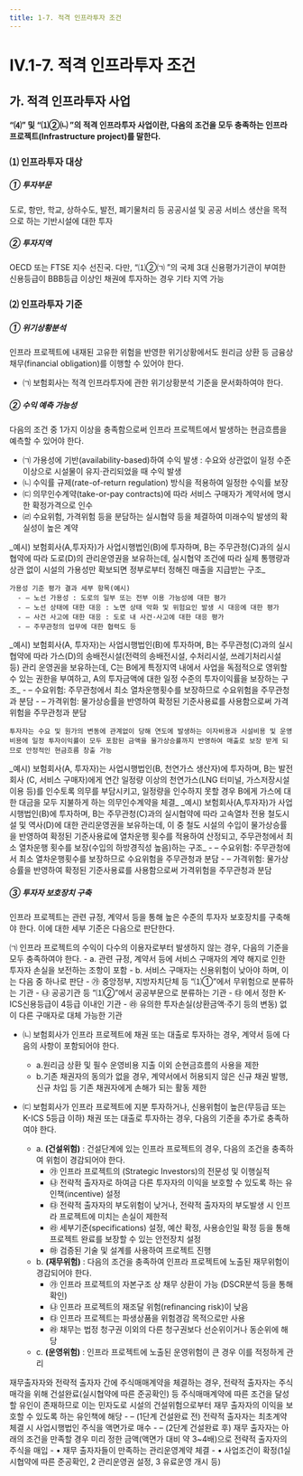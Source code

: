 ```yaml
---
title: 1-7. 적격 인프라투자 조건
---
```

# IV.1-7. 적격 인프라투자 조건

## 가. 적격 인프라투자 사업 
**<OverlayDemo id="443_나" /> “⑷” 및 <OverlayDemo id="451_나" /> “⑴②㈁ ”의 적격 인프라투자 사업이란, 다음의 조건을 모두 충족하는 인프라 프로젝트(Infrastructure project)를 말한다.**

### ⑴ 인프라투자 대상

##### ① 투자부문
도로, 항만, 학교, 상하수도, 발전, 폐기물처리 등 공공시설 및 공공 서비스 생산을 목적으로 하는 기반시설에 대한 투자

##### ② 투자지역
OECD 또는 FTSE 지수 선진국. 다만, <OverlayDemo id="452_나" /> “⑴②㈀ ”의 국제 3대 신용평가기관이 부여한 신용등급이 BBB등급 이상인 채권에 투자하는 경우 기타 지역 가능

### ⑵ 인프라투자 기준

##### ① 위기상황분석
인프라 프로젝트에 내재된 고유한 위험을 반영한 위기상황에서도 원리금 상환 등 금융상 채무(financial obligation)를 이행할 수 있어야 한다.

- ㈀ 보험회사는 적격 인프라투자에 관한 위기상황분석 기준을 문서화하여야 한다.

##### ② 수익 예측 가능성
다음의 조건 중 1가지 이상을 충족함으로써 인프라 프로젝트에서 발생하는 현금흐름을 예측할 수 있어야 한다.

- ㈀ 가용성에 기반(availability-based)하여 수익 발생 : 수요와 상관없이 일정 수준 이상으로 시설물이 유지·관리되었을 때 수익 발생
- ㈁ 수익률 규제(rate-of-return regulation) 방식을 적용하여 일정한 수익률 보장
- ㈂ 의무인수계약(take-or-pay contracts)에 따라 서비스 구매자가 계약서에 명시한 확정가격으로 인수
- ㈃ 수요위험, 가격위험 등을 분담하는 실시협약 등을 체결하여 미래수익 발생의 확실성이 높은 계약

<Accordion  activeIndex={[]}>
<AccordionTab header="㈀ 가용성에 기반하여 수익이 발생하는 프로젝트 예시">
    _예시) 보험회사(A,투자자)가 사업시행법인(B)에 투자하며, B는 주무관청(C)과의 실시협약에 따라 도로(D)의 관리운영권을 보유하는데, 실시협약 조건에 따라 실제 통행량과 상관 없이 시설의 가용성만 확보되면 정부로부터 정해진 매출을 지급받는 구조_

    가용성 기준 평가 결과 세부 항목(예시)
      - – 노선 가용성 : 도로의 일부 또는 전부 이용 가능성에 대한 평가
      - – 노선 상태에 대한 대응 : 노면 상태 악화 및 위험요인 발생 시 대응에 대한 평가
      - – 사건 사고에 대한 대응 : 도로 내 사건·사고에 대한 대응 평가
      - – 주무관청의 업무에 대한 협력도 등
</AccordionTab>
<AccordionTab header="㈁ 수익률 규제 방식을 적용한 프로젝트 예시">
    _예시) 보험회사(A, 투자자)는 사업시행법인(B)에 투자하며,
    B는 주무관청(C)과의 실시협약에 따라 가스(D)의 송배전시설(전력의 송배전시설, 수처리시설, 쓰레기처리시설 등) 관리 운영권을 보유하는데,
    C는 B에게 특정지역 내에서 사업을 독점적으로 영위할 수 있는 권한을 부여하고, A의 투자금액에 대한 일정 수준의 투자이익률을 보장하는 구조_
      - – 수요위험: 주무관청에서 최소 열차운행횟수를 보장하므로 수요위험을 주무관청과 분담
      - – 가격위험: 물가상승률을 반영하여 확정된 기준사용료를 사용함으로써 가격위험을 주무관청과 분담

    투자자는 수요 및 원가의 변동에 관계없이 당해 연도에 발생하는 이자비용과 시설비용 및 운영비용에 일정 투자이익률이 모두 포함된 금액을 물가상승률까지 반영하여 매출로 보장 받게 되므로 안정적인 현금흐름 창출 가능
</AccordionTab>
<AccordionTab header="㈂ 의무인수계약이 있는 프로젝트 예시">
    _예시) 보험회사(A, 투자자)는 사업시행법인(B, 천연가스 생산자)에 투자하며, B는 발전회사 (C, 서비스 구매자)에게 연간 일정량 이상의 천연가스(LNG 터미널, 가스저장시설 이용 등)를 인수토록 의무를 부담시키고, 일정량을 인수하지 못할 경우 B에게 가스에 대한 대금을 모두 지불하게 하는 의무인수계약을 체결_
</AccordionTab>
<AccordionTab header="㈃ 수요위험, 가격위험 등을 분담하는 실시협약 예시">
    _예시) 보험회사(A,투자자)가 사업시행법인(B)에 투자하며, B는 주무관청(C)과의 실시협약에 따라 고속열차 전용 철도시설 및 역사(D)에 대한 관리운영권을 보유하는데, 이 중 철도 시설의 수입이 물가상승률을 반영하여 확정된 기준사용료에 열차운행 횟수를 적용하여 산정되고, 주무관청에서 최소 열차운행 횟수를 보장(수입의 하방경직성 높음)하는 구조_
      - – 수요위험: 주무관청에서 최소 열차운행횟수를 보장하므로 수요위험을 주무관청과 분담
      - – 가격위험: 물가상승률을 반영하여 확정된 기준사용료를 사용함으로써 가격위험을 주무관청과 분담
</AccordionTab>
</Accordion>

##### ③ 투자자 보호장치 구축
인프라 프로젝트는 관련 규정, 계약서 등을 통해 높은 수준의 투자자 보호장치를 구축해야 한다. 이에 대한 세부 기준은 다음으로 판단한다.

㈀ 인프라 프로젝트의 수익이 다수의 이용자로부터 발생하지 않는 경우, 다음의 기준을 모두 충족하여야 한다.
    - a. 관련 규정, 계약서 등에 서비스 구매자의 계약 해지로 인한 투자자 손실을 보전하는 조항이 포함
    - b. 서비스 구매자는 신용위험이 낮아야 하며, 이는 다음 중 하나로 판단
      - ㉮ 중앙정부, 지방자치단체 등 <OverlayDemo id="451_나" /> “⑴①”에서 무위험으로 분류하는 기관
      - ㉯ 공공기관 등 <OverlayDemo id="451_나" /> “⑴②”에서 공공부문으로 분류하는 기관
      - ㉰ <OverlayDemo id="452_나" />에서 정한 K-ICS신용등급이 4등급 이내인 기관
      - ㉱ 유의한 투자손실(상환금액·주기 등의 변동) 없이 다른 구매자로 대체 가능한 기관

- ㈁ 보험회사가 인프라 프로젝트에 채권 또는 대출로 투자하는 경우, 계약서 등에 다음의 사항이 포함되어야 한다.
    - a.원리금 상환 및 필수 운영비용 지출 이외 순현금흐름의 사용을 제한
    - b.기존 채권자의 동의가 없을 경우, 계약서에서 허용되지 않은 신규 채권 발행, 신규 차입 등 기존 채권자에게 손해가 되는 활동 제한

- ㈂ 보험회사가 인프라 프로젝트에 지분 투자하거나, 신용위험이 높은(무등급 또는 K-ICS 5등급 이하) 채권 또는 대출로 투자하는 경우, 다음의 기준을 추가로 충족하여야 한다.
    - a. **(건설위험)** : 건설단계에 있는 인프라 프로젝트의 경우, 다음의 조건을 충족하여 위험이 경감되어야 한다.
      - ㉮ 인프라 프로젝트의 <GTooltip label="전략적 출자자" desc="전략적 출자자는 특정 사업의 시공사나 운영사와 같이 건설, 운영 등 본 사업의 시행에 참여하는 것을 주된 목적으로 출자하는 출자자를 말한다. (민간투자사업 용어의 이해, 2021년)"/>(Strategic Investors)의 전문성 및 이행실적
      - ㉯ 전략적 출자자로 하여금 다른 투자자의 이익을 보호할 수 있도록 하는 유인책(incentive) 설정
      - ㉰ 전략적 출자자의 부도위험이 낮거나, 전략적 출자자의 부도발생 시 인프라 프로젝트에 미치는 손실이 제한적
      - ㉱ 세부기준(specifications) 설정, 예산 확정, 사용승인일 확정 등을 통해 프로젝트 완료를 보장할 수 있는 안전장치 설정
      - ㉲ 검증된 기술 및 설계를 사용하여 프로젝트 진행
    - b. **(재무위험)** : 다음의 조건을 충족하여 인프라 프로젝트에 노출된 재무위험이 경감되어야 한다.
      - ㉮ 인프라 프로젝트의 자본구조 상 채무 상환이 가능 (DSCR분석 등을 통해 확인)
      - ㉯ 인프라 프로젝트의 재조달 위험(refinancing risk)이 낮음
      - ㉰ 인프라 프로젝트는 파생상품을 위험경감 목적으로만 사용
      - ㉱ 채무는 법정 청구권 이외의 다른 청구권보다 선순위이거나 동순위에 해당
    - c. **(운영위험)** : 인프라 프로젝트에 노출된 운영위험이 큰 경우 이를 적정하게 관리

<Accordion  activeIndex={[]}>
<AccordionTab header="a.㉯ 전략적 출자자가 다른 투자자의 이익을 보호할 수 있는 유인책 예시">
    재무출자자와 전략적 출자자 간에 주식매매계약을 체결하는 경우, 전략적 출자자는 주식 매각을 위해 건설완료(실시협약에 따른 준공확인) 등 주식매매계약에 따른 조건을 달성할 유인이 존재하므로 이는 민자도로 시설의 건설위험으로부터 재무 출자자의 이익을 보호할 수 있도록 하는 유인책에 해당
      - – (1단계 건설완료 전) 전략적 출자자는 최초계약 체결 시 사업시행법인 주식을 액면가로 매수
      - – (2단계 건설완료 후) 재무 출자자는 아래의 조건을 만족할 경우 미리 정한 금액(액면가 대비 약 3~4배)으로 전략적 출자자의 주식을 매입
        - • 재무 출자자들이 만족하는 관리운영계약 체결
        - • 사업조건이 확정(1실시협약에 따른 준공확인, 2 관리운영권 설정, 3 유료운영 개시 등)
</AccordionTab>
</Accordion>

